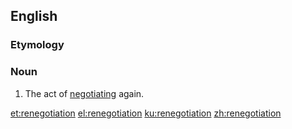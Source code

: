 ==English==

===Etymology===
{{prefix|en|re|negotiation}}

===Noun===
{{en-noun}}

# The act of [[negotiate|negotiating]] again.

[[et:renegotiation]]
[[el:renegotiation]]
[[ku:renegotiation]]
[[zh:renegotiation]]